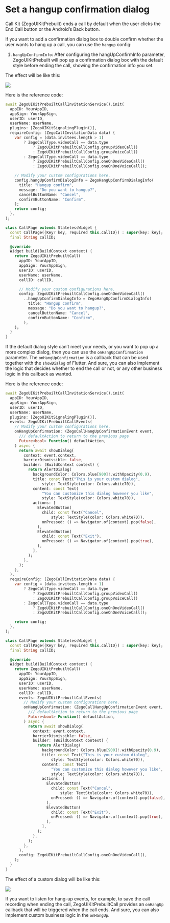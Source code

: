 # Set a hangup confirmation dialog

Call Kit (ZegoUIKitPrebuilt) ends a call by default when the user clicks the End Call button or the Android’s Back button.

If you want to add a confirmation dialog box to double confirm whether the user wants to hang up a call, you can use the `hangup` config:

1. `hangUpConfirmInfo`: After configuring the hangUpConfirmInfo parameter, ZegoUIKitPrebuilt will pop up a confirmation dialog box with the default style before ending the call, showing the confirmation info you set.

The effect will be like this:

<Frame width="256" height="auto" caption="">
  <img src="https://media-resource.spreading.io/5fa3f99cda659c8c9f2907cbb0242e6c/workspace86/hangup_confirm.gif" />
</Frame>


Here is the reference code:

<CodeGroup>


```dart title="With call invitation"
await ZegoUIKitPrebuiltCallInvitationService().init(
  appID: YourAppID,
  appSign: YourAppSign,
  userID: userID,
  userName: userName,
  plugins: [ZegoUIKitSignalingPlugin()],
  requireConfig: (ZegoCallInvitationData data) {
    var config = (data.invitees.length > 1)
        ? ZegoCallType.videoCall == data.type
            ? ZegoUIKitPrebuiltCallConfig.groupVideoCall()
            : ZegoUIKitPrebuiltCallConfig.groupVoiceCall()
        : ZegoCallType.videoCall == data.type
            ? ZegoUIKitPrebuiltCallConfig.oneOnOneVideoCall()
            : ZegoUIKitPrebuiltCallConfig.oneOnOneVoiceCall();

    // Modify your custom configurations here.
    config.hangUpConfirmDialogInfo = ZegoHangUpConfirmDialogInfo(
      title: "Hangup confirm",
      message: "Do you want to hangup?",
      cancelButtonName: "Cancel",
      confirmButtonName: "Confirm",
    );
    return config;
  },
);
```

```dart title="Basic call"
class CallPage extends StatelessWidget {
  const CallPage({Key? key, required this.callID}) : super(key: key);
  final String callID;

  @override
  Widget build(BuildContext context) {
    return ZegoUIKitPrebuiltCall(
      appID: YourAppID,
      appSign: YourAppSign,
      userID: userID,
      userName: userName,
      callID: callID,

      // Modify your custom configurations here.
      config: ZegoUIKitPrebuiltCallConfig.oneOnOneVideoCall()
        ..hangUpConfirmDialogInfo = ZegoHangUpConfirmDialogInfo(
          title: "Hangup confirm",
          message: "Do you want to hangup?",
          cancelButtonName: "Cancel",
          confirmButtonName: "Confirm",
        ),
    );
  }
}
```

</CodeGroup>

If the default dialog style can’t meet your needs, or you want to pop up a more complex dialog, then you can use the `onHangUpConfirmation` parameter. The `onHangUpConfirmation` is a callback that can be used together with the `showDialog` of Flutter. And sure, you can also implement the logic that decides whether to end the call or not, or any other business logic in this callback as wanted.

Here is the reference code:

<CodeGroup>


```dart title="With call invitation"
await ZegoUIKitPrebuiltCallInvitationService().init(
  appID: YourAppID,
  appSign: YourAppSign,
  userID: userID,
  userName: userName,
  plugins: [ZegoUIKitSignalingPlugin()],
  events: ZegoUIKitPrebuiltCallEvents(
    // Modify your custom configurations here.
    onHangUpConfirmation: (ZegoCallHangUpConfirmationEvent event,
      /// defaultAction to return to the previous page
      Future<bool> Function() defaultAction,
    ) async {
      return await showDialog(
        context: event.context,
        barrierDismissible: false,
        builder: (BuildContext context) {
          return AlertDialog(
            backgroundColor: Colors.blue[900]!.withOpacity(0.9),
            title: const Text("This is your custom dialog",
                style: TextStyle(color: Colors.white70)),
            content: const Text(
                "You can customize this dialog however you like",
                style: TextStyle(color: Colors.white70)),
            actions: [
              ElevatedButton(
                child: const Text("Cancel",
                    style: TextStyle(color: Colors.white70)),
                onPressed: () => Navigator.of(context).pop(false),
              ),
              ElevatedButton(
                child: const Text("Exit"),
                onPressed: () => Navigator.of(context).pop(true),
              ),
            ],
          );
        },
      );
    },
  ),
  requireConfig: (ZegoCallInvitationData data) {
    var config = (data.invitees.length > 1)
        ? ZegoCallType.videoCall == data.type
            ? ZegoUIKitPrebuiltCallConfig.groupVideoCall()
            : ZegoUIKitPrebuiltCallConfig.groupVoiceCall()
        : ZegoCallType.videoCall == data.type
            ? ZegoUIKitPrebuiltCallConfig.oneOnOneVideoCall()
            : ZegoUIKitPrebuiltCallConfig.oneOnOneVoiceCall();

    return config;
  },
);
```

```dart title="Basic call"
class CallPage extends StatelessWidget {
  const CallPage({Key? key, required this.callID}) : super(key: key);
  final String callID;

  @override
  Widget build(BuildContext context) {
    return ZegoUIKitPrebuiltCall(
      appID: YourAppID,
      appSign: YourAppSign,
      userID: userID,
      userName: userName,
      callID: callID,
      events: ZegoUIKitPrebuiltCallEvents(
        // Modify your custom configurations here.
        onHangUpConfirmation: (ZegoCallHangUpConfirmationEvent event,
          /// defaultAction to return to the previous page
          Future<bool> Function() defaultAction,
        ) async {
          return await showDialog(
            context: event.context,
            barrierDismissible: false,
            builder: (BuildContext context) {
              return AlertDialog(
                backgroundColor: Colors.blue[900]!.withOpacity(0.9),
                title: const Text("This is your custom dialog",
                    style: TextStyle(color: Colors.white70)),
                content: const Text(
                    "You can customize this dialog however you like",
                    style: TextStyle(color: Colors.white70)),
                actions: [
                  ElevatedButton(
                    child: const Text("Cancel",
                        style: TextStyle(color: Colors.white70)),
                    onPressed: () => Navigator.of(context).pop(false),
                  ),
                  ElevatedButton(
                    child: const Text("Exit"),
                    onPressed: () => Navigator.of(context).pop(true),
                  ),
                ],
              );
            },
          );
        },
      ),
      config: ZegoUIKitPrebuiltCallConfig.oneOnOneVideoCall(),
    );
  }
}
```

</CodeGroup>

The effect of a custom dialog will be like this:

<Frame width="256" height="auto" caption="">
  <img src="https://media-resource.spreading.io/5fa3f99cda659c8c9f2907cbb0242e6c/workspace86/hangup_custom.gif" />
</Frame>


If you want to listen for hang-up events, for example, to save the call recording when ending the call, ZegoUIKitPrebuiltCall provides an `onHangUp` callback that will be triggered when the call ends. And sure, you can also implement custom business logic in the `onHangUp`.
